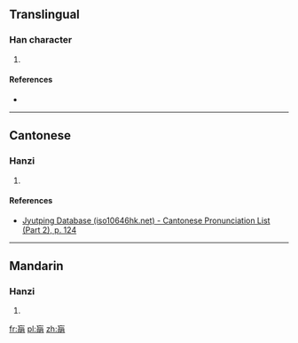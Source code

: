 ==Translingual==

===Han character===
{{Han char|rn=74|rad=月|as=07|sn=11|four=|canj=YVAB|ids=⿱亡明}}

# {{defn|Han|sort=月07}}

====References====
* {{Han ref|kx=0505.280|dkj=14367|dj=0884.220|hdz=32080.010|uh=671A|ud=26394}}

----

==Cantonese==

===Hanzi===
{{yue-hanzi|jyut=[[fong1]]|y=fong1}}

# {{defn|lang=yue|sort=月07}}

====References====
*[http://www.iso10646hk.net/jp/document/download.jsp Jyutping Database (iso10646hk.net) - Cantonese Pronunciation List (Part 2), p. 124]

----

==Mandarin==

===Hanzi===
{{cmn-hanzi|pin=[[huāng]] ([[huang1]])|wg=huang<sup>1</sup>}}

# {{defn|lang=cmn|sort=月07}}

[[fr:朚]]
[[pl:朚]]
[[zh:朚]]
